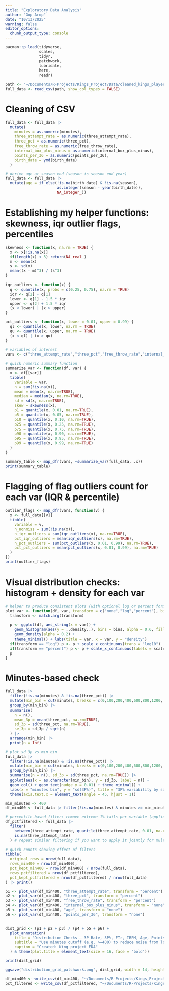 ```yaml
---
title: "Exploratory Data Analysis"
author: "Gop Arop"
date: "10/13/2025"
warning: false
editor_options: 
  chunk_output_type: console
---
```


```r
pacman::p_load(tidyverse,
               scales,
               tidyr,
               patchwork,
               lubridate,
               here,
               readr)
```

```r
path <- "~/Documents/R-Projects/Kings_Project/Data/cleaned_kings_player_data.csv"
full_data <- read_csv(path, show_col_types = FALSE)
```

# Cleaning of CSV 
```r
full_data <- full_data |>
  mutate(
    minutes = as.numeric(minutes),
    three_attempt_rate = as.numeric(three_attempt_rate),
    three_pct = as.numeric(three_pct),
    free_throw_rate = as.numeric(free_throw_rate),
    internal_box_plus_minus = as.numeric(internal_box_plus_minus),
    points_per_36 = as.numeric(points_per_36),
    birth_date = ymd(birth_date)
  )
```

```r
# derive age at season end (season is season end year)
full_data <- full_data |>
  mutate(age = if_else(!is.na(birth_date) & !is.na(season),
                       as.integer(season - year(birth_date)),
                       NA_integer_))
```

# Establishing my helper functions: skewness, iqr outlier flags, percentiles 
```r
skewness <- function(x, na.rm = TRUE) {
  x <- x[!is.na(x)]
  if(length(x) < 3) return(NA_real_)
  m <- mean(x)
  s <- sd(x)
  mean((x - m)^3) / (s^3)
}

iqr_outliers <- function(x) {
  q <- quantile(x, probs = c(0.25, 0.75), na.rm = TRUE)
  iqr <- q[2] - q[1]
  lower <- q[1] - 1.5 * iqr
  upper <- q[2] + 1.5 * iqr
  (x < lower) | (x > upper)
}

pct_outliers <- function(x, lower = 0.01, upper = 0.99) {
  ql <- quantile(x, lower, na.rm = TRUE)
  qu <- quantile(x, upper, na.rm = TRUE)
  (x < ql) | (x > qu)
}
```

```r
# variables of interest
vars <- c("three_attempt_rate","three_pct","free_throw_rate","internal_box_plus_minus","age","points_per_36")
```

```r
# quick numeric summary function
summarize_var <- function(df, var) {
  x <- df[[var]]
  tibble(
    variable = var,
    n = sum(!is.na(x)),
    mean = mean(x, na.rm=TRUE),
    median = median(x, na.rm=TRUE),
    sd = sd(x, na.rm=TRUE),
    skew = skewness(x),
    p1 = quantile(x, 0.01, na.rm=TRUE),
    p5 = quantile(x, 0.05, na.rm=TRUE),
    p10 = quantile(x, 0.10, na.rm=TRUE),
    p25 = quantile(x, 0.25, na.rm=TRUE),
    p75 = quantile(x, 0.75, na.rm=TRUE),
    p90 = quantile(x, 0.90, na.rm=TRUE),
    p95 = quantile(x, 0.95, na.rm=TRUE),
    p99 = quantile(x, 0.99, na.rm=TRUE)
  )
}

summary_table <- map_dfr(vars, ~summarize_var(full_data, .x))
print(summary_table)
```

# Flagging of flag outliers count for each var (IQR & percentile) 
```r
outlier_flags <- map_dfr(vars, function(v) {
  x <- full_data[[v]]
  tibble(
    variable = v,
    n_nonmiss = sum(!is.na(x)),
    n_iqr_outliers = sum(iqr_outliers(x), na.rm=TRUE),
    pct_iqr_outliers = mean(iqr_outliers(x), na.rm=TRUE),
    n_pct_outliers = sum(pct_outliers(x, 0.01, 0.99), na.rm=TRUE),
    pct_pct_outliers = mean(pct_outliers(x, 0.01, 0.99), na.rm=TRUE)
  )
})
print(outlier_flags)
```

#  Visual distribution checks: histogram + density for each var
```r
# helper to produce consistent plots (with optional log or percent formatting)
plot_var <- function(df, var, transform = c("none","log","percent"), bins = 40) {
  transform <- match.arg(transform)
  
  p <- ggplot(df, aes_string(x = var)) +
    geom_histogram(aes(y = ..density..), bins = bins, alpha = 0.6, fill = "#2b8cbe", color="white") +
    geom_density(alpha = 0.2) +
    theme_minimal() + labs(title = var, x = var, y = "density")
  if(transform == "log") p <- p + scale_x_continuous(trans = "log10")
  if(transform == "percent") p <- p + scale_x_continuous(labels = scales::percent_format(accuracy = 1))
  p
}

```


# Minutes-based check

```r
full_data |>
  filter(!is.na(minutes) & !is.na(three_pct)) |>
  mutate(min_bin = cut(minutes, breaks = c(0,100,200,400,600,800,1200, Inf), right = FALSE)) |>
  group_by(min_bin) |>
  summarise(
    n = n(),
    mean_3p = mean(three_pct, na.rm=TRUE),
    sd_3p = sd(three_pct, na.rm=TRUE),
    se_3p = sd_3p / sqrt(n)
  ) |>
  arrange(min_bin) |>      
  print(n = Inf)

```

```r
# plot sd_3p vs min_bin
full_data |>
  filter(!is.na(minutes) & !is.na(three_pct)) |>
  mutate(min_bin = cut(minutes, breaks = c(0,100,200,400,600,800,1200, Inf), right = FALSE)) |>
  group_by(min_bin) |>
  summarise(n = n(), sd_3p = sd(three_pct, na.rm=TRUE)) |>
  ggplot(aes(x = as.character(min_bin), y = sd_3p, label = n)) +
  geom_col() + geom_text(nudge_y = 0.01) + theme_minimal() +
  labs(x = "minutes bin", y = "sd(3P%)", title = "3P% variability by sample size (minutes bins)") +
  theme(axis.text.x = element_text(angle = 45, hjust = 1))

```

```r
min_minutes <- 400
df_min400 <- full_data |> filter(!is.na(minutes) & minutes >= min_minutes)

# percentile-based filter: remove extreme 1% tails per variable (applied across all vars)
df_pctfiltered <- full_data |>
  filter(
    between(three_attempt_rate, quantile(three_attempt_rate, 0.01, na.rm=TRUE), quantile(three_attempt_rate, 0.99, na.rm=TRUE)) |
    is.na(three_attempt_rate)
  ) # repeat similar filtering if you want to apply it jointly for multiple vars

# quick counts showing effect of filters
tibble(
  original_rows = nrow(full_data),
  rows_min400 = nrow(df_min400),
  pct_kept_min400 = nrow(df_min400) / nrow(full_data),
  rows_pctfiltered = nrow(df_pctfiltered),
  pct_kept_pctfiltered = nrow(df_pctfiltered) / nrow(full_data)
) |> print()
```


```r
p1 <- plot_var(df_min400, "three_attempt_rate", transform = "percent")
p2 <- plot_var(df_min400, "three_pct", transform = "percent")
p3 <- plot_var(df_min400, "free_throw_rate", transform = "percent")
p4 <- plot_var(df_min400, "internal_box_plus_minus", transform = "none")
p5 <- plot_var(df_min400, "age", transform = "none")
p6 <- plot_var(df_min400, "points_per_36", transform = "none")


dist_grid <- (p1 + p2 + p3) / (p4 + p5 + p6) +
  plot_annotation(
    title = "Distribution Checks — 3P Rate, 3P%, FTr, IBPM, Age, Points/36",
    subtitle = "Use minutes cutoff (e.g. >=400) to reduce noise from low-sample players",
    caption = "Created: King project EDA"
  ) & theme(plot.title = element_text(size = 16, face = "bold"))

print(dist_grid)

ggsave("distribution_grid_patchwork.png", dist_grid, width = 14, height = 8, dpi = 300)
```

```r
df_min400 <- write_csv(df_min400, "~/Documents/R-Projects/Kings_Project/Data/df_min400.csv")
pct_filtered <- write_csv(df_pctfiltered, "~/Documents/R-Projects/Kings_Project/Data/df_pctfiltered.csv")
```

